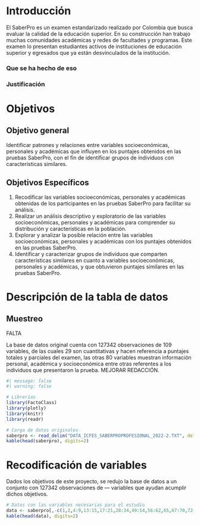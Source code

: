 # Introducción {.unnumbered}

El SaberPro es un examen estandarizado realizado por Colombia que busca evaluar la calidad de la educación superior. En su construcción han trabajo muchas comunidades académicas y redes de facultades y programas. Este examen lo presentan estudiantes activos de instituciones de educación superior y egresados que ya están desvinculados de la institución. 

### Que se ha hecho de eso
### Justificación

# Objetivos

## Objetivo general

Identificar patrones y relaciones entre variables socioeconómicas, personales y académicas que influyen en los puntajes obtenidos en las pruebas SaberPro, con el fin de identificar grupos de individuos con características similares.

## Objetivos Específicos

1.    Recodificar las variables socioeconómicas, personales y académicas obtenidas de los participantes en las pruebas SaberPro para facilitar su análisis.
2.    Realizar un análisis descriptivo y exploratorio de las variables socioeconómicas, personales y académicas para comprender su distribución y características en la población.
3.    Explorar y analizar la posible relación entre las variables socioeconómicas, personales y académicas con los puntajes obtenidos en las pruebas SaberPro.
4.    Identificar y caracterizar grupos de individuos que comparten características similares en cuanto a variables socioeconómicas, personales y académicas, y que obtuvieron puntajes similares en las pruebas SaberPro.

# Descripción de la tabla de datos

## Muestreo
FALTA

La base de datos original cuenta con 127342 observaciones de 109 variables, de las cuales 29 son cuantitativas y hacen referencia a puntajes totales y parciales del examen, las otras 80 variables muestran información personal, académica y socioeconómica entre otras referentes a los individuos que presentaron la prueba. MEJORAR REDACCIÓN.

```r
#| message: false
#| warning: false

# Librerías
library(FactoClass)
library(plotly)
library(knitr)
library(readr)

# Carga de datos originales
saberpro <- read_delim("DATA_ICFES_SABERPROPROFESIONAL_2022-2.TXT", delim = "¬", escape_double = FALSE, trim_ws = TRUE)
kable(head(saberpro), digits=2) 
```


# Recodificación de variables

Dados los objetivos de este proyecto, se redujo la base de datos a un conjunto con 127342 observaciones de --- variables que ayudan acumplir dichos objetivos.

```r
# Datos con las variables necesarias para el estudio
data <- saberpro[,-c(1,2,4:9,13:15,17:21,28:34,49:54,56:62,65,67:70,72:75,77:82,84:86,88:90,92:94,96:98,100:102,105:109)]
kable(head(data), digits=2) 
```
